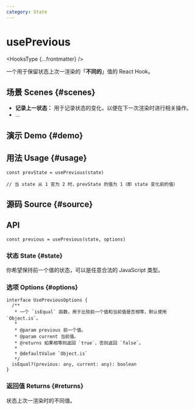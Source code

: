 ```yaml
---
category: State
---
```


# usePrevious


<HooksType {...frontmatter} />

一个用于保留状态上次一渲染的「**不同的**」值的 React Hook。

## 场景 Scenes \{#scenes}

- **记录上一状态：** 用于记录状态的变化，以便在下一次渲染时进行相关操作。
- ...

## 演示 Demo \{#demo}


<App />

## 用法 Usage \{#usage}

```tsx
const prevState = usePrevious(state)

// 当 state 从 1 变为 2 时，prevState 的值为 1（即 state 变化前的值）
```

## 源码 Source \{#source}


<Source />

## API

```tsx
const previous = usePrevious(state, options)
```

### 状态 State \{#state}

你希望保持前一个值的状态，可以是任意合法的 JavaScript 类型。

### 选项 Options \{#options}

```tsx
interface UsePreviousOptions {
  /**
   * 一个 `isEqual` 函数，用于比较前一个值和当前值是否相等，默认使用 `Object.is`。
   *
   * @param previous 前一个值。
   * @param current 当前值。
   * @returns 如果相等则返回 `true`，否则返回 `false`。
   * 
   * @defaultValue `Object.is`
   */
  isEqual?(previous: any, current: any): boolean
}
```

### 返回值 Returns \{#returns}

状态上次一渲染时的不同值。
